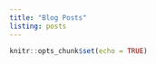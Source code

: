 ```yaml
---
title: "Blog Posts"
listing: posts
---
```


```r
knitr::opts_chunk$set(echo = TRUE)
```
